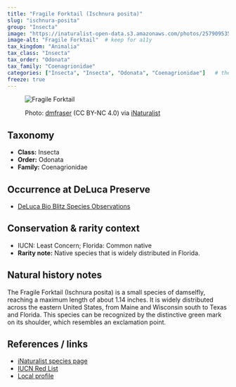 ```yaml
---
title: "Fragile Forktail (Ischnura posita)"
slug: "ischnura-posita"
group: "Insecta"
image: "https://inaturalist-open-data.s3.amazonaws.com/photos/257909535/large.jpeg"        # keep for thumbnails
image-alt: "Fragile Forktail"  # keep for a11y
tax_kingdom: "Animalia"
tax_class: "Insecta"
tax_order: "Odonata"
tax_family: "Coenagrionidae"
categories: ["Insecta", "Insecta", "Odonata", "Coenagrionidae"]   # these drive the chips + filtering
freeze: true
---
```


<figure class="species-figure">

<img src="https://inaturalist-open-data.s3.amazonaws.com/photos/257909535/large.jpeg" alt="Fragile Forktail" class="species-photo"/>

<figcaption class="photo-credit">

Photo: <a href="https://www.inaturalist.org/people/dmfraser">dmfraser</a> (CC BY-NC 4.0) via <a href="https://www.inaturalist.org/observations/149654177">iNaturalist</a>

</figcaption>

</figure>

## Taxonomy

-   **Class:** Insecta
-   **Order:** Odonata
-   **Family:** Coenagrionidae

## Occurrence at DeLuca Preserve

-   [DeLuca Bio Blitz Species Observations](https://www.inaturalist.org/observations?project_id=annual-uf-ifas-deluca-bioblitz-data&taxon_id=103498)

## Conservation & rarity context

-   IUCN: Least Concern; Florida: Common native
-   **Rarity note:** Native species that is widely distributed in Florida.

## Natural history notes

The Fragile Forktail (Ischnura posita) is a small species of damselfly, reaching a maximum length of about 1.14 inches. It is widely distributed across the eastern United States, from Maine and Wisconsin south to Texas and Florida. This species can be recognized by the distinctive green mark on its shoulder, which resembles an exclamation point.

## References / links

-   [iNaturalist species page](https://www.inaturalist.org/taxa/103498-Ischnura-posita)
-   [IUCN Red List](https://www.iucnredlist.org/species/165042/65827790)
-   [Local profile](https://explorer.natureserve.org/Taxon/ELEMENT_GLOBAL.2.116769/Ischnura_posita)
